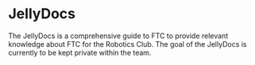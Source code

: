 # JellyDocs

The JellyDocs is a comprehensive guide to FTC to provide relevant knowledge about FTC for the Robotics Club. The goal of the JellyDocs is currently to be kept private within the team.
